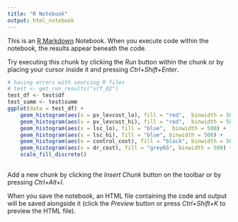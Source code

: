 ```yaml
---
title: "R Notebook"
output: html_notebook
---
```


This is an [R Markdown](http://rmarkdown.rstudio.com) Notebook. When you execute code within the notebook, the results appear beneath the code. 

Try executing this chunk by clicking the *Run* button within the chunk or by placing your cursor inside it and pressing *Ctrl+Shift+Enter*. 

```r
# having errors with sourcing R files
# test <- get_run_results("vrf_02")
test_df <- test$df
test_summ <- test$summ
ggplot(data = test_df) +
    geom_histogram(aes(x = pv_levcost_lo), fill = "red",  binwidth = 500) +
    geom_histogram(aes(x = pv_levcost_hi), fill = "red",  binwidth = 500) +
    geom_histogram(aes(x = lsc_lo), fill = "blue",  binwidth = 500) +
    geom_histogram(aes(x = lsc_hi), fill = "blue", binwidth = 500) +
    geom_histogram(aes(x = control_cost), fill = "black", binwidth = 500) +
    geom_histogram(aes(x = dr_cost), fill = "grey65", binwidth = 500) +
    scale_fill_discrete()
  
```

Add a new chunk by clicking the *Insert Chunk* button on the toolbar or by pressing *Ctrl+Alt+I*.

When you save the notebook, an HTML file containing the code and output will be saved alongside it (click the *Preview* button or press *Ctrl+Shift+K* to preview the HTML file).
